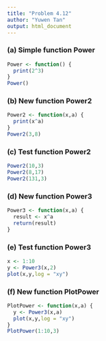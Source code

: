 ```yaml
---
title: "Problem 4.12"
author: "Yuwen Tan"
output: html_document
---
```


### (a) Simple function Power
```r
Power <- function() {
  print(2^3)
}
Power()
```

### (b) New function Power2
```r
Power2 <- function(x,a) {
  print(x^a)
}
Power2(3,8)
```

### (c) Test function Power2
```r
Power2(10,3)
Power2(8,17)
Power2(131,3)
```

### (d) New function Power3
```r
Power3 <- function(x,a) {
  result <- x^a
  return(result)
}
```

### (e) Test function Power3
```r
x <- 1:10
y <- Power3(x,2)
plot(x,y,log = "xy")
```

### (f) New function PlotPower
```r
PlotPower <- function(x,a) {
  y <- Power3(x,a)
  plot(x,y,log = "xy")
}
PlotPower(1:10,3)
```
